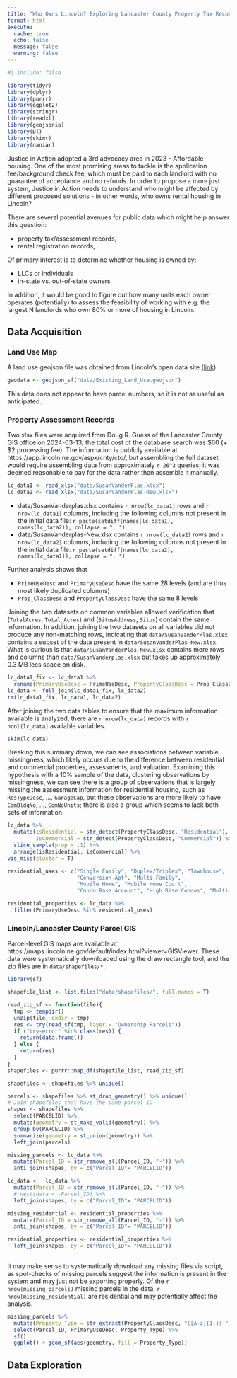 ```yaml
---
title: "Who Owns Lincoln? Exploring Lancaster County Property Tax Records"
format: html
execute: 
  cache: true
  echo: false
  message: false
  warning: false
---
```



```r
#| include: false

library(tidyr)
library(dplyr)
library(purrr)
library(ggplot2)
library(stringr)
library(readxl)
library(geojsonio)
library(DT)
library(skimr)
library(naniar)

```

Justice in Action adopted a 3rd advocacy area in 2023 - Affordable housing. One of the most promising areas to tackle is the application fee/background check fee, which must be paid to each landlord with no guarantee of acceptance and no refunds. In order to propose a more just system, Justice in Action needs to understand who might be affected by different proposed solutions - in other words, who owns rental housing in Lincoln?

There are several potential avenues for public data which might help answer this question: 

- property tax/assessment records, 
- rental registration records,


Of primary interest is to determine whether housing is owned by:

- LLCs or individuals
- in-state vs. out-of-state owners

In addition, it would be good to figure out how many units each owner operates (potentially) to assess the feasibility of working with e.g. the largest N landlords who own 80% or more of housing in Lincoln. 


## Data Acquisition

### Land Use Map

A land use geojson file was obtained from Lincoln's open data site ([link](https://opendata.lincoln.ne.gov/datasets/9f1248c80d9a41caa55da937ad002d86_1)). 

```r
geodata <- geojson_sf("data/Existing_Land_Use.geojson")
```

This data does not appear to have parcel numbers, so it is not as useful as anticipated.

### Property Assessment Records

Two xlsx files were acquired from Doug R. Guess of the Lancaster County GIS office on 2024-03-13; the total cost of the database search was $60 (+ $2 processing fee). The information is publicly available at https://app.lincoln.ne.gov/aspx/cnty/cto/, but assembling the full dataset would require assembling data from approximately `r 26^3` queries; it was deemed reasonable to pay for the data rather than assemble it manually. 

```r
lc_data1 <- read_xlsx("data/SusanVanderPlas.xlsx")
lc_data2 <- read_xlsx("data/SusanVanderPlas-New.xlsx")
```

- data/SusanVanderplas.xlsx contains `r nrow(lc_data1)` rows and `r nrow(lc_data1)` columns, including the following columns not present in the initial data file: `r paste(setdiff(names(lc_data1), names(lc_data2)), collapse = ", ")`
- data/SusanVanderplas-New.xlsx contains `r nrow(lc_data2)` rows and `r nrow(lc_data2)` columns, including the following columns not present in the initial data file: `r paste(setdiff(names(lc_data2), names(lc_data1)), collapse = ", ")`

Further analysis shows that 

- `PrimeUseDesc` and `PrimaryUseDesc` have the same 28 levels (and are thus most likely duplicated columns)
- `Prop_ClassDesc` and `PropertyClassDesc` have the same 8 levels

Joining the two datasets on common variables allowed verification that (`TotalAcres`, `Total_Acres`) and (`SitusAddress`, `Situs`) contain the same information. In addition, joining the two datasets on all variables did not produce any non-matching rows, indicating that `data/SusanVanderPlas.xlsx` contains a subset of the data present in `data/SusanVanderPlas-New.xlsx`. 
What is curious is that `data/SusanVanderPlas-New.xlsx` contains more rows and columns than `data/SusanVanderplas.xlsx` but takes up approximately 0.3 MB less space on disk.

```r
lc_data1_fix <- lc_data1 %>%
  rename(PrimaryUseDesc = PrimeUseDesc, PropertyClassDesc = Prop_ClassDesc, TotalAcres = Total_Acres, SitusAddress = Situs)
lc_data <- full_join(lc_data1_fix, lc_data2)
rm(lc_data1_fix, lc_data1, lc_data2)
```

After joining the two data tables to ensure that the maximum information available is analyzed, there are `r nrow(lc_data)` records with `r ncol(lc_data)` available variables. 

```r
skim(lc_data)
```

Breaking this summary down, we can see associations between variable missingness, which likely occurs due to the difference between residential and commercial properties, assessments, and valuation. Examining this hypothesis with a 10% sample of the data, clustering observations by missingness, we can see there is a group of observations that is largely missing the assessment information for residential housing, such as `ResTypeDesc`, ..., `GarageCap`, but these observations are more likely to have `ComBldgNo`, ..., `ComNoUnits`; there is also a group which seems to lack both sets of information. 

```r
lc_data %>% 
  mutate(isResidential = str_detect(PropertyClassDesc, "Residential"),
         isCommercial = str_detect(PropertyClassDesc, "Commercial")) %>%
  slice_sample(prop = .1) %>%
  arrange(isResidential, isCommercial) %>% 
vis_miss(cluster = T) 
```


```r
residential_uses <- c("Single Family", "Duplex/Triplex", "Townhouse", 
                      "Conversion-Apt", "Multi-Family", 
                      "Mobile Home", "Mobile Home Court", 
                      "Condo Base Account", "High Rise Condos", "Multi-Use")

residential_properties <- lc_data %>%
  filter(PrimaryUseDesc %in% residential_uses)

```


### Lincoln/Lancaster County Parcel GIS

Parcel-level GIS maps are available at https://maps.lincoln.ne.gov/default/index.html?viewer=GISViewer. These data were systematically downloaded using the draw rectangle tool, and the zip files are in `data/shapefiles/*`. 

```r
library(sf)

shapefile_list <- list.files("data/shapefiles/", full.names = T)

read_zip_sf <- function(file){
  tmp <- tempdir()
  unzip(file, exdir = tmp)
  res <- try(read_sf(tmp, layer = "Ownership Parcels"))
  if ("try-error" %in% class(res)) {
    return(data.frame())
  } else {
    return(res)
  }
}
shapefiles <- purrr::map_df(shapefile_list, read_zip_sf) 

shapefiles <- shapefiles %>% unique()

parcels <- shapefiles %>% st_drop_geometry() %>% unique()
# Join shapefiles that have the same parcel ID
shapes <- shapefiles %>%
  select(PARCELID) %>%
  mutate(geometry = st_make_valid(geometry)) %>%
  group_by(PARCELID) %>%
  summarize(geometry = st_union(geometry)) %>%
  left_join(parcels)

missing_parcels <- lc_data %>%
  mutate(Parcel_ID = str_remove_all(Parcel_ID, "-")) %>%
  anti_join(shapes, by = c("Parcel_ID"= "PARCELID"))

lc_data <-  lc_data %>%
  mutate(Parcel_ID = str_remove_all(Parcel_ID, "-")) %>%
  # nest(data = -Parcel_ID) %>%
  left_join(shapes, by = c("Parcel_ID"= "PARCELID"))

missing_residential <- residential_properties %>%
  mutate(Parcel_ID = str_remove_all(Parcel_ID, "-")) %>%
  anti_join(shapes, by = c("Parcel_ID"= "PARCELID"))

residential_properties <- residential_properties %>%
  left_join(shapes, by = c("Parcel_ID"= "PARCELID"))
  
```

It may make sense to systematically download any missing files via script, as spot-checks of missing parcels suggest the information is present in the system and may just not be exporting properly. Of the `r nrow(missing_parcels)` missing parcels in the data, `r nrow(missing_residential)` are residential and may potentially affect the analysis.

```r
missing_parcels %>%
  mutate(Property_Type = str_extract(PropertyClassDesc, "([A-z]{1,}) ")) %>%
  select(Parcel_ID, PrimaryUseDesc, Property_Type) %>%
  sf() 
  ggplot() + geom_sf(aes(geometry, fill = Property_Type))
```


## Data Exploration
